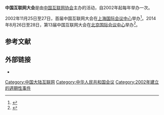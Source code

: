 {{Distinguish|世界互联网大会}}
{{NoteTA
|1=zh-hans:互联网大会;zh-hant:互聯網大會
}}
'''中国互联网大会'''是由[[中国互联网协会|中国互联网协会]]主办的活动，自2002年起每年举办一次。

2002年11月25日至27日，首届中国互联网大会在[[上海国际会议中心|上海国际会议中心]]举办<ref>{{cite web|title=历届回顾|url=http://cic.comon.cn/Ljhg?2002|publisher=中国互联网大会|accessdate=2014-12-27|deadurl=yes|archiveurl=https://web.archive.org/web/20141227180840/http://cic.comon.cn/Ljhg?2002|archivedate=2014-12-27}}</ref>。2014年8月26日至28日，第13届中国互联网大会在[[北京国际会议中心|北京国际会议中心]]举办<ref>{{cite web|title=2014中国互联网大会|url=http://tech.qq.com/zt2014/cic2014/index.htm|publisher=腾讯网|accessdate=2014-12-27|archive-date=2019-12-05|archive-url=https://web.archive.org/web/20191205020204/https://tech.qq.com/zt2014/cic2014/index.htm|dead-url=no}}</ref>。

== 参考文献 ==
{{reflist}}

== 外部链接 ==
* {{Official website|cic.comon.cn}}

[[Category:中国大陆互联网|Category:中国大陆互联网]]
[[Category:中华人民共和国会议|Category:中华人民共和国会议]]
[[Category:2002年建立的週期性事件|Category:2002年建立的週期性事件]]